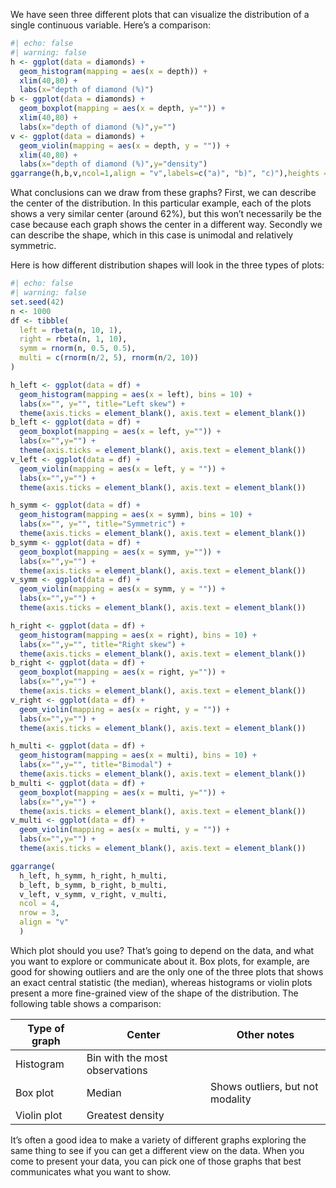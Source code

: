 We have seen three different plots that can visualize the distribution of a single continuous variable. Here's a comparison:

```r
#| echo: false
#| warning: false
h <- ggplot(data = diamonds) +
  geom_histogram(mapping = aes(x = depth)) +
  xlim(40,80) +
  labs(x="depth of diamond (%)")
b <- ggplot(data = diamonds) +
  geom_boxplot(mapping = aes(x = depth, y="")) +
  xlim(40,80) +
  labs(x="depth of diamond (%)",y="")
v <- ggplot(data = diamonds) +
  geom_violin(mapping = aes(x = depth, y = "")) +
  xlim(40,80) +
  labs(x="depth of diamond (%)",y="density")
ggarrange(h,b,v,ncol=1,align = "v",labels=c("a)", "b)", "c)"),heights = c(2,2,2))
```

What conclusions can we draw from these graphs? First, we can describe the center of the distribution. In this particular example, each of the plots shows a very similar center (around 62%), but this won't necessarily be the case because each graph shows the center in a different way. Secondly we can describe the shape, which in this case is unimodal and relatively symmetric.

Here is how different distribution shapes will look in the three types of plots:

```r
#| echo: false
#| warning: false
set.seed(42)
n <- 1000
df <- tibble(
  left = rbeta(n, 10, 1),
  right = rbeta(n, 1, 10),
  symm = rnorm(n, 0.5, 0.5),
  multi = c(rnorm(n/2, 5), rnorm(n/2, 10))
)

h_left <- ggplot(data = df) +
  geom_histogram(mapping = aes(x = left), bins = 10) +
  labs(x="", y="", title="Left skew") +
  theme(axis.ticks = element_blank(), axis.text = element_blank())
b_left <- ggplot(data = df) +
  geom_boxplot(mapping = aes(x = left, y="")) +
  labs(x="",y="") +
  theme(axis.ticks = element_blank(), axis.text = element_blank())
v_left <- ggplot(data = df) +
  geom_violin(mapping = aes(x = left, y = "")) +
  labs(x="",y="") +
  theme(axis.ticks = element_blank(), axis.text = element_blank())

h_symm <- ggplot(data = df) +
  geom_histogram(mapping = aes(x = symm), bins = 10) +
  labs(x="", y="", title="Symmetric") +
  theme(axis.ticks = element_blank(), axis.text = element_blank())
b_symm <- ggplot(data = df) +
  geom_boxplot(mapping = aes(x = symm, y="")) +
  labs(x="",y="") +
  theme(axis.ticks = element_blank(), axis.text = element_blank())
v_symm <- ggplot(data = df) +
  geom_violin(mapping = aes(x = symm, y = "")) +
  labs(x="",y="") +
  theme(axis.ticks = element_blank(), axis.text = element_blank())

h_right <- ggplot(data = df) +
  geom_histogram(mapping = aes(x = right), bins = 10) +
  labs(x="",y="", title="Right skew") +
  theme(axis.ticks = element_blank(), axis.text = element_blank())
b_right <- ggplot(data = df) +
  geom_boxplot(mapping = aes(x = right, y="")) +
  labs(x="",y="") +
  theme(axis.ticks = element_blank(), axis.text = element_blank())
v_right <- ggplot(data = df) +
  geom_violin(mapping = aes(x = right, y = "")) +
  labs(x="",y="") +
  theme(axis.ticks = element_blank(), axis.text = element_blank())

h_multi <- ggplot(data = df) +
  geom_histogram(mapping = aes(x = multi), bins = 10) +
  labs(x="",y="", title="Bimodal") +
  theme(axis.ticks = element_blank(), axis.text = element_blank())
b_multi <- ggplot(data = df) +
  geom_boxplot(mapping = aes(x = multi, y="")) +
  labs(x="",y="") +
  theme(axis.ticks = element_blank(), axis.text = element_blank())
v_multi <- ggplot(data = df) +
  geom_violin(mapping = aes(x = multi, y = "")) +
  labs(x="",y="") +
  theme(axis.ticks = element_blank(), axis.text = element_blank())

ggarrange(
  h_left, h_symm, h_right, h_multi,
  b_left, b_symm, b_right, b_multi,
  v_left, v_symm, v_right, v_multi,
  ncol = 4,
  nrow = 3,
  align = "v"
  )
```


Which plot should you use? That's going to depend on the data, and what you want to explore or communicate about it. Box plots, for example, are good for showing outliers and are the only one of the three plots that shows an exact central statistic (the median), whereas histograms or violin plots present a more fine-grained view of the shape of the distribution. The following table shows a comparison:

| Type of graph | Center | Other notes |
|---------------|--------|-------------|
| Histogram     | Bin with the most observations | |
| Box plot       | Median | Shows outliers, but not modality |
| Violin plot   | Greatest density | |

It's often a good idea to make a variety of different graphs exploring the same thing to see if you can get a different view on the data. When you come to present your data, you can pick one of those graphs that best communicates what you want to show.





